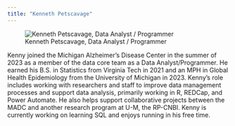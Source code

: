 ```yaml
---
title: "Kenneth Petscavage"
---
```


::: {.grid}

::: {.g-col-6}
![Kenneth Petscavage, Data Analyst / Programmer](../images/Petscavage_Kenny.jpg)
:::

::: {.g-col-6}

Kenny joined the Michigan Alzheimer’s Disease Center in the summer of 2023 as a member of the data core team as a Data Analyst/Programmer. He earned his B.S. in Statistics from Virginia Tech in 2021 and an MPH in Global Health Epidemiology from the University of Michigan in 2023. Kenny’s role includes working with researchers and staff to improve data management processes and support data analysis, primarily working in R, REDCap, and Power Automate. He also helps support collaborative projects between the MADC and another research program at U-M, the RP-CNBI. Kenny is currently working on learning SQL and enjoys running in his free time.   

:::
:::